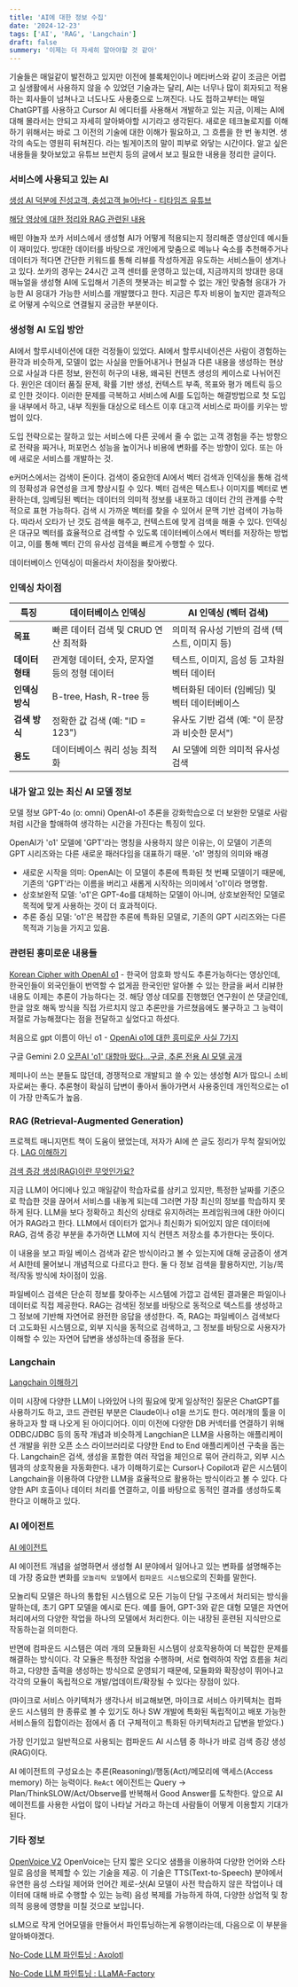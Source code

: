 ```yaml
---
title: 'AI에 대한 정보 수집'
date: '2024-12-23'
tags: ['AI', 'RAG', 'Langchain']
draft: false
summery: '이제는 더 자세히 알아야할 것 같아'
---
```


기술들은 매일같이 발전하고 있지만 이전에 블록체인이나 메타버스와 같이 조금은 어렵고 실생활에서 사용하지 않을 수 있었던 기술과는 달리, AI는 너무나 많이 회자되고 적용하는 회사들이 넘쳐나고 너도나도 사용중으로 느껴진다.
나도 접하고부터는 매일 ChatGPT를 사용하고 Cursor AI 에디터를 사용해서 개발하고 있는 지금, 이제는 AI에 대해 몰라서는 안되고 자세히 알아봐야할 시기라고 생각된다.
새로운 테크놀로지를 이해하기 위해서는 바로 그 이전의 기술에 대한 이해가 필요하고, 그 흐름을 한 번 놓치면. 생각의 속도는 영원히 뒤쳐진다. 라는 빌게이츠의 말이 피부로 와닿는 시간이다.
알고 싶은 내용들을 찾아보았고 유튜브 브런치 등의 글에서 보고 필요한 내용을 정리한 글이다.

### 서비스에 사용되고 있는 AI

[생성 AI 덕분에 진성고객, 충성고객 늘어난다 - 티타임즈 유튜브](https://youtu.be/JiFU2B44edc?si=28N42o-S98uBOy7v)

[해당 영상에 대한 정리와 RAG 관련된 내용](https://brunch.co.kr/@ericpm/5)

배민 야놀자 쏘카 서비스에서 생성형 AI가 어떻게 적용되는지 정리해준 영상인데 예시들이 재미있다.
방대한 데이터를 바탕으로 개인에게 맞춤으로 메뉴나 숙소를 추천해주거나 데이터가 적다면 간단한 키워드를 통해 리뷰를 작성하게끔 유도하는 서비스들이 생겨나고 있다. 쏘카의 경우는 24시간 고객 센터를 운영하고 있는데, 지금까지의 방대한 응대 매뉴얼을 생성형 AI에 도입해서 기존의 챗봇과는 비교할 수 없는 개인 맞춤형 응대가 가능한 AI 응대가 가능한 서비스를 개발했다고 한다. 지금은 투자 비용이 높지만 결과적으로 어떻게 수익으로 연결될지 궁금한 부분이다.

### 생성형 AI 도입 방안

AI에서 할루시네이션에 대한 걱정들이 있었다. AI에서 할루시네이션은 사람이 경험하는 환각과 비슷하게, 모델이 없는 사실을 만들어내거나 현실과 다른 내용을 생성하는 현상으로 사실과 다른 정보, 완전히 허구의 내용, 왜곡된 컨텐츠 생성의 케이스로 나뉘어진다.
원인은 데이터 품질 문제, 확률 기반 생성, 컨텍스트 부족, 목표와 평가 메트릭 등으로 인한 것이다.
이러한 문제를 극복하고 서비스에 AI를 도입하는 해결방법으로 첫 도입을 내부에서 하고, 내부 직원들 대상으로 테스트 이후 대고객 서비스로 파이를 키우는 방법이 있다.

도입 전략으로는 잘하고 있는 서비스에 다른 곳에서 줄 수 없는 고객 경험을 주는 방향으로 전략을 짜거나,
퍼포먼스 성능을 높이거나 비용에 변화를 주는 방향이 있다. 또는 아에 새로운 서비스를 개발하는 것.

e커머스에서는 검색이 돈이다. 검색이 중요한데 AI에서 벡터 검색과 인덱싱을 통해 검색의 정확성과 유연성을 크게 향상시킬 수 있다.
벡터 검색은 텍스트나 이미지를 벡터로 변환하는데, 임베딩된 벡터는 데이터의 의미적 정보를 내포하고 데이터 간의 관계를 수학적으로 표현 가능하다.
검색 시 가까운 벡터를 찾을 수 있어서 문맥 기반 검색이 가능하다. 따라서 오타가 난 것도 검색을 해주고, 컨텍스트에 맞게 검색을 해줄 수 있다.
인덱싱은 대규모 벡터를 효율적으로 검색할 수 있도록 데이터베이스에서 벡터를 저장하는 방법이고, 이를 통해 벡터 간의 유사성 검색을 빠르게 수행할 수 있다.

데이터베이스 인덱싱이 떠올라서 차이점을 찾아봤다.

### 인덱싱 차이점

| **특징**        | **데이터베이스 인덱싱**                      | **AI 인덱싱 (벡터 검색)**                      |
| --------------- | -------------------------------------------- | ---------------------------------------------- |
| **목표**        | 빠른 데이터 검색 및 CRUD 연산 최적화         | 의미적 유사성 기반의 검색 (텍스트, 이미지 등)  |
| **데이터 형태** | 관계형 데이터, 숫자, 문자열 등의 정형 데이터 | 텍스트, 이미지, 음성 등 고차원 벡터 데이터     |
| **인덱싱 방식** | B-tree, Hash, R-tree 등                      | 벡터화된 데이터 (임베딩) 및 벡터 데이터베이스  |
| **검색 방식**   | 정확한 값 검색 (예: "ID = 123")              | 유사도 기반 검색 (예: "이 문장과 비슷한 문서") |
| **용도**        | 데이터베이스 쿼리 성능 최적화                | AI 모델에 의한 의미적 유사성 검색              |

### 내가 알고 있는 최신 AI 모델 정보

모델 정보
GPT-4o (o: omni)
OpenAI-o1 추론을 강화학습으로 더 보완한 모델로 사람처럼 시간을 할애하여 생각하는 시간을 가진다는 특징이 있다.

OpenAI가 'o1' 모델에 'GPT'라는 명칭을 사용하지 않은 이유는, 이 모델이 기존의 GPT 시리즈와는 다른 새로운 패러다임을 대표하기 때문.
'o1' 명칭의 의미와 배경

- 새로운 시작을 의미: OpenAI는 이 모델이 추론에 특화된 첫 번째 모델이기 때문에, 기존의 'GPT'라는 이름을 버리고 새롭게 시작하는 의미에서 'o1'이라 명명함.
- 상호보완적 모델: 'o1'은 GPT-4o를 대체하는 모델이 아니며, 상호보완적인 모델로 목적에 맞게 사용하는 것이 더 효과적이다.
- 추론 중심 모델: 'o1'은 복잡한 추론에 특화된 모델로, 기존의 GPT 시리즈와는 다른 목적과 기능을 가지고 있음.

### 관련된 흥미로운 내용들

[Korean Cipher with OpenAI o1](https://www.youtube.com/watch?v=eZDmDn6Iq9Y) - 한국어 암호화 방식도 추론가능하다는 영상인데, 한국인들이 외국인들이 번역할 수 없게끔 한국인만 알아볼 수 있는 한글을 써서 리뷰한 내용도 이제는 추론이 가능하다는 것. 해당 영상 데모를 진행했던 연구원이 쓴 댓글인데, 한글 암호 해독 방식을 직접 가르치지 않고 추론만을 가르쳤음에도 불구하고 그 능력이 저절로 가능해졌다는 점을 전달하고 싶었다고 하셨다.

처음으로 gpt 이름이 아닌 o1 - [OpenAi o1에 대한 흥미로운 사실 7가지](https://yozm.wishket.com/magazine/detail/2784/)

구글 Gemini 2.0 [오픈AI 'o1' 대항마 떴다…구글, 추론 전용 AI 모델 공개](https://www.aipostkorea.com/news/articleView.html?idxno=5364&fbclid=IwY2xjawHU-_5leHRuA2FlbQIxMQABHR-uzrXc6GDZcApkGBbaEkaVqtgpjEBC3IczneFA51s_rBmgHlhfHUD2oA_aem_pxOo3mXsV6wrHafeSCZceQ)

제미나이 쓰는 분들도 많던데, 경쟁적으로 개발되고 쓸 수 있는 생성형 AI가 많으니 소비자로써는 좋다.
추론형이 확실히 답변이 좋아서 돌아가면서 사용중인데 개인적으로는 o1이 가장 만족도가 높음.

### RAG (Retrieval-Augmented Generation)

프로젝트 매니지먼트 책이 도움이 됐었는데, 저자가 AI에 쓴 글도 정리가 무척 잘되어있다.
[LAG 이해하기](https://brunch.co.kr/@ywkim36/146)

[검색 증강 생성(RAG)이란 무엇인가요?](https://aws.amazon.com/ko/what-is/retrieval-augmented-generation/)

지금 LLM이 어디에나 있고 매일같이 학습자료를 삼키고 있지만, 특정한 날짜를 기준으로 학습한 것을 끊어서 서비스를 내놓게 되는데 그러면 가장 최신의 정보를 학습하지 못하게 된다. LLM을 보다 정확하고 최신의 상태로 유지하려는 프레임워크에 대한 아이디어가 RAG라고 한다.
LLM에서 데이터가 없거나 최신화가 되어있지 않은 데이터에 RAG, 검색 증강 부분을 추가하면 LLM에 지식 컨텐츠 저장소를 추가한다는 뜻이다.

이 내용을 보고 파일 베이스 검색과 같은 방식이라고 볼 수 있는지에 대해 궁금증이 생겨서 AI한테 물어보니 개념적으로 다르다고 한다. 둘 다 정보 검색을 활용하지만, 기능/목적/작동 방식에 차이점이 있음.

파일베이스 검색은 단순히 정보를 찾아주는 시스템에 가깝고 검색된 결과물은 파일이나 데이터로 직접 제공한다.
RAG는 검색된 정보를 바탕으로 동적으로 텍스트를 생성하고 그 정보에 기반해 자연어로 완전한 응답을 생성한다.
즉, RAG는 파일베이스 검색보다 더 고도화된 시스템으로, 외부 지식을 동적으로 검색하고, 그 정보를 바탕으로 사용자가 이해할 수 있는 자연어 답변을 생성하는데 중점을 둔다.

### Langchain

[Langchain 이해하기](https://brunch.co.kr/@ywkim36/147)

이미 시장에 다양한 LLM이 나와있어 나의 필요에 맞게 일상적인 질문은 ChatGPT를 사용하기도 하고, 코드 관련된 부분은 Claude이나 o1을 쓰기도 한다. 여러개의 툴을 이용하고자 할 때 나오게 된 아이디어다. 이미 이전에 다양한 DB 커넥터를 연결하기 위해 ODBC/JDBC 등의 동작 개념과 비슷하게 Langchian은 LLM을 사용하는 애플리케이션 개발을 위한 오픈 소스 라이브러리로 다양한 End to End 애플리케이션 구축을 돕는다.
Langchain은 검색, 생성을 포함한 여러 작업을 체인으로 묶어 관리하고, 외부 시스템과의 상호작용을 자동화한다. 내가 이해하기로는 Cursor나 Copilot과 같은 시스템이 Langchain을 이용하여 다양한 LLM을 효율적으로 활용하는 방식이라고 볼 수 있다. 다양한 API 호출이나 데이터 처리를 연결하고, 이를 바탕으로 동적인 결과를 생성하도록 한다고 이해하고 있다.

### AI 에이전트

[AI 에이전트](https://brunch.co.kr/@ywkim36/160)

AI 에이전트 개념을 설명하면서 생성형 AI 분야에서 일어나고 있는 변화를 설명해주는데 가장 중요한 변화를 `모놀리틱 모델`에서 `컴파운드 시스템`으로의 진화를 말한다.

모놀리틱 모델은 하나의 통합된 시스템으로 모든 기능이 단일 구조에서 처리되는 방식을 말하는데, 초기 GPT 모델을 예시로 든다. 예를 들어, GPT-3와 같은 대형 모델은 자연어 처리에서의 다양한 작업을 하나의 모델에서 처리한다. 이는 내장된 훈련된 지식만으로 작동하는걸 의미한다.

반면에 컴파운드 시스템은 여러 개의 모듈화된 시스템이 상호작용하여 더 복잡한 문제를 해결하는 방식이다. 각 모듈은 특정한 작업을 수행하며, 서로 협력하여 작업 흐름을 처리하고, 다양한 출력을 생성하는 방식으로 운영되기 때문에, 모듈화와 확장성이 뛰어나고 각각의 모듈이 독립적으로 개발/업데이트/확장될 수 있다는 장점이 있다.

(마이크로 서비스 아키텍처가 생각나서 비교해보면, 마이크로 서비스 아키텍처는 컴파운드 시스템의 한 종류로 볼 수 있기도 하나 SW 개발에 특화된 독립적이고 배포 가능한 서비스들의 집합이라는 점에서 좀 더 구체적이고 특화된 아키텍처라고 답변을 받았다.)

가장 인기있고 일반적으로 사용되는 컴파운드 AI 시스템 중 하나가 바로 검색 증강 생성(RAG)이다.

AI 에이전트의 구성요소는 추론(Reasoning)/행동(Act)/메모리에 액세스(Access memory) 하는 능력이다.
`ReAct` 에이전트는 Query -> Plan/ThinkSLOW/Act/Observe를 반복해서 Good Answer를 도착한다.
앞으로 AI 에이전트를 사용한 사업이 많이 나타날 거라고 하는데 사람들이 어떻게 이용할지 기대가 된다.

### 기타 정보

[OpenVoice V2](https://github.com/myshell-ai/OpenVoice)
OpenVoice는 단지 짧은 오디오 샘플을 이용하여 다양한 언어와 스타일로 음성을 복제할 수 있는 기술을 제공. 이 기술은 TTS(Text-to-Speech) 분야에서 유연한 음성 스타일 제어와 언어간 제로-샷(AI 모델이 사전 학습하지 않은 작업이나 데이터에 대해 바로 수행할 수 있는 능력) 음성 복제를 가능하게 하여, 다양한 상업적 및 창의적 응용에 영향을 미칠 것으로 보입니다.

sLM으로 작게 언어모델을 만들어서 파인튜닝하는게 유행이라는데, 다음으로 이 부분을 알아봐야겠다.

[No-Code LLM 파인튜닝 : Axolotl](https://www.sktenterprise.com/bizInsight/blogDetail/dev/11003?utm_source=fb&utm_medium=feed&utm_campaign=branding&utm_content=axolotl_241217&fbclid=IwZXh0bgNhZW0BMABhZGlkAasZ47PNqVMBHWZ0fPZgsah9_YKrYmDPGtyhD17aJQEM6scZKXXOeNVTAaizTXRIJV5cTQ_aem_mMQXWIcHiNTSNN6tsKTpyw&utm_id=120217899822830595&utm_term=120218280808400595)

[No-Code LLM 파인튜닝 : LLaMA-Factory](https://devocean.sk.com/search/techBoardDetail.do?ID=166098&boardType=&query=no-code&searchData=&page=&subIndex=)
